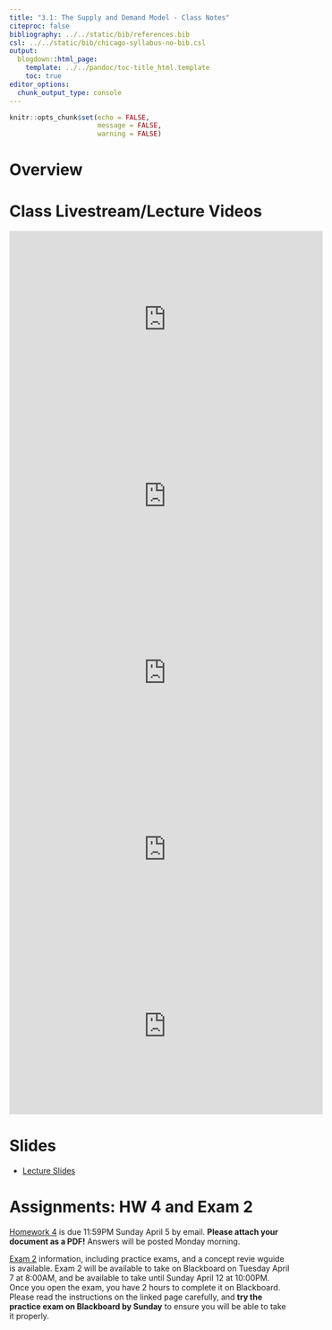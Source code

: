 ```yaml
---
title: "3.1: The Supply and Demand Model - Class Notes"
citeproc: false
bibliography: ../../static/bib/references.bib
csl: ../../static/bib/chicago-syllabus-no-bib.csl
output:
  blogdown::html_page:
    template: ../../pandoc/toc-title_html.template
    toc: true
editor_options: 
  chunk_output_type: console
---
```


```r
knitr::opts_chunk$set(echo = FALSE,
                      message = FALSE,
                      warning = FALSE)
```

# Overview


# Class Livestream/Lecture Videos

<iframe width="560" height="315" src="https://www.youtube.com/embed/AOJ6s8q9IE4" frameborder="0" allow="accelerometer; autoplay; encrypted-media; gyroscope; picture-in-picture" allowfullscreen></iframe>

<iframe width="560" height="315" src="https://www.youtube.com/embed/KSKEmti5bHI" frameborder="0" allow="accelerometer; autoplay; encrypted-media; gyroscope; picture-in-picture" allowfullscreen></iframe>

<iframe width="560" height="315" src="https://www.youtube.com/embed/4DhH8PD_zQI" frameborder="0" allow="accelerometer; autoplay; encrypted-media; gyroscope; picture-in-picture" allowfullscreen></iframe>

<iframe width="560" height="315" src="https://www.youtube.com/embed/ixL8ANNyZpA" frameborder="0" allow="accelerometer; autoplay; encrypted-media; gyroscope; picture-in-picture" allowfullscreen></iframe>

<iframe width="560" height="315" src="https://www.youtube.com/embed/XexX-n_Gx4Q" frameborder="0" allow="accelerometer; autoplay; encrypted-media; gyroscope; picture-in-picture" allowfullscreen></iframe>


# Slides

- [<i class="fas fa-external-link-square-alt"></i> Lecture Slides](/slides/3.1-slides.html)

# Assignments: HW 4 and Exam 2

[Homework 4](/assignment/04-problem-set) is due 11:59PM Sunday April 5 by email. **Please attach your document as a PDF!** Answers will be posted Monday morning.

[Exam 2](/assignment/02-exam) information, including practice exams, and a concept revie wguide is available. Exam 2 will be available to take on Blackboard on Tuesday April 7 at 8:00AM, and be available to take until Sunday April 12 at 10:00PM. Once you open the exam, you have 2 hours to complete it on Blackboard. Please read the instructions on the linked page carefully, and **try the practice exam on Blackboard by Sunday** to ensure you will be able to take it properly.
